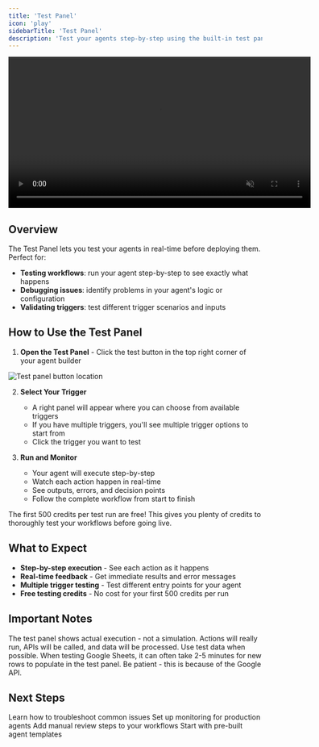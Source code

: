 ```yaml
---
title: 'Test Panel'
icon: 'play'
sidebarTitle: 'Test Panel'
description: 'Test your agents step-by-step using the built-in test panel with free credits and real-time monitoring'
---
```


<div style={{ display: 'flex', justifyContent: 'center', margin: '2rem 0' }}>
  <div className="video-card">
    <video
      src="https://lindy-docs-content.nyc3.digitaloceanspaces.com/Test%20Panel.mp4"
      width="600"
      autoPlay
      muted
      loop
      playsInline
      style={{ display: 'block', width: '100%', borderRadius: '16px' }}
    />
  </div>
</div>

## Overview

The Test Panel lets you test your agents in real-time before deploying them. Perfect for:

- **Testing workflows**: run your agent step-by-step to see exactly what happens
- **Debugging issues**: identify problems in your agent's logic or configuration  
- **Validating triggers**: test different trigger scenarios and inputs

## How to Use the Test Panel

1. **Open the Test Panel** - Click the test button in the top right corner of your agent builder

<Frame>
  <img src="/lindy-brand-assets/test-panel-button.png" alt="Test panel button location" />
</Frame>

2. **Select Your Trigger** 
   - A right panel will appear where you can choose from available triggers
   - If you have multiple triggers, you'll see multiple trigger options to start from
   - Click the trigger you want to test

3. **Run and Monitor** 
   - Your agent will execute step-by-step
   - Watch each action happen in real-time
   - See outputs, errors, and decision points
   - Follow the complete workflow from start to finish

<Tip>
The first 500 credits per test run are free! This gives you plenty of credits to thoroughly test your workflows before going live.
</Tip>

## What to Expect

- **Step-by-step execution** - See each action as it happens
- **Real-time feedback** - Get immediate results and error messages
- **Multiple trigger testing** - Test different entry points for your agent
- **Free testing credits** - No cost for your first 500 credits per run

## Important Notes

<AccordionGroup>

  <Accordion title="Real-time Testing">
    The test panel shows actual execution - not a simulation. Actions will really run, APIs will be called, and data will be processed. Use test data when possible.
  </Accordion>

  <Accordion title="Google Sheets Testing">
    When testing Google Sheets, it can often take 2-5 minutes for new rows to populate in the test panel. Be patient - this is because of the Google API.
  </Accordion>
</AccordionGroup>

## Next Steps

<CardGroup cols={2}>
  <Card title="Debugging" icon="bug" href="/testing/debugging">
    Learn how to troubleshoot common issues
  </Card>
  
  <Card title="Monitoring Your Agents" icon="chart-line" href="/testing/monitoring-your-agents">
    Set up monitoring for production agents
  </Card>
  
  <Card title="Human in the Loop" icon="user" href="/testing/human-in-the-loop">
    Add manual review steps to your workflows
  </Card>
  
  <Card title="Agent Templates" icon="template" href="/fundamentals/lindy-101/templates">
    Start with pre-built agent templates
  </Card>
</CardGroup>